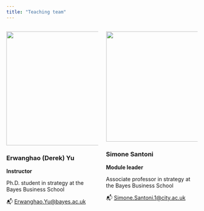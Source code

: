 ```yaml
---
title: "Teaching team"
---
```




:::: {.columns}

::: {.column width="50%"}
![](../imgs/ey.jpg){width="300px"}

### Erwanghao (Derek) Yu
**Instructor**

Ph.D. student in strategy at the Bayes Business School

📬 [Erwanghao.Yu@bayes.ac.uk](Erwanghao.Yu@bayes.ac.uk)

:::

::: {.column width="50%"}
![](../imgs/ss.jpg){width="290px"}

### Simone Santoni
**Module leader**

Associate professor in strategy at the Bayes Business School

📬 [Simone.Santoni.1@city.ac.uk](Simone.Santoni.1@city.ac.uk)

:::

::::
